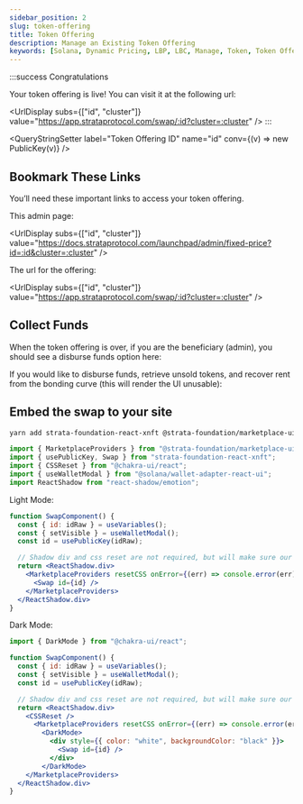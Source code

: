 ```yaml
---
sidebar_position: 2
slug: token-offering
title: Token Offering
description: Manage an Existing Token Offering
keywords: [Solana, Dynamic Pricing, LBP, LBC, Manage, Token, Token Offering]
---
```

:::success Congratulations

Your token offering is live! You can visit it at the following url:

<UrlDisplay subs={["id", "cluster"]} value="https://app.strataprotocol.com/swap/:id?cluster=:cluster" />
:::


<NetworkSelect />

<QueryStringSetter label="Token Offering ID" name="id" conv={(v) => new PublicKey(v)} />

## Bookmark These Links

You’ll need these important links to access your token offering.

This admin page:

<UrlDisplay subs={["id", "cluster"]} value="https://docs.strataprotocol.com/launchpad/admin/fixed-price?id=:id&cluster=:cluster" />

The url for the offering:

<UrlDisplay subs={["id", "cluster"]} value="https://app.strataprotocol.com/swap/:id?cluster=:cluster" />


## Collect Funds

When the token offering is over, if you are the beneficiary (admin), you should see a disburse funds option here:


<VariableDisburseFunds />

If you would like to disburse funds, retrieve unsold tokens, and recover rent from the bonding curve (this will render the UI unusable):

<VariableDisburseFunds closeBonding closeEntangler />

## Embed the swap to your site

```bash
yarn add strata-foundation-react-xnft @strata-foundation/marketplace-ui react-shadow
```

```js
import { MarketplaceProviders } from "@strata-foundation/marketplace-ui";
import { usePublicKey, Swap } from "strata-foundation-react-xnft";
import { CSSReset } from "@chakra-ui/react";
import { useWalletModal } from "@solana/wallet-adapter-react-ui";
import ReactShadow from "react-shadow/emotion";
```


Light Mode:

```jsx live allowMainnet
function SwapComponent() {
  const { id: idRaw } = useVariables();
  const { setVisible } = useWalletModal();
  const id = usePublicKey(idRaw);

  // Shadow div and css reset are not required, but will make sure our styles do not conflict with yours
  return <ReactShadow.div>
    <MarketplaceProviders resetCSS onError={(err) => console.error(err)}>
      <Swap id={id} />
    </MarketplaceProviders>
  </ReactShadow.div>
}
```

Dark Mode:
```js
import { DarkMode } from "@chakra-ui/react";
```
```jsx live allowMainnet
function SwapComponent() {
  const { id: idRaw } = useVariables();
  const { setVisible } = useWalletModal();
  const id = usePublicKey(idRaw);

  // Shadow div and css reset are not required, but will make sure our styles do not conflict with yours
  return <ReactShadow.div>
    <CSSReset />
      <MarketplaceProviders resetCSS onError={(err) => console.error(err)}>
        <DarkMode>
          <div style={{ color: "white", backgroundColor: "black" }}>
            <Swap id={id} />
          </div>
        </DarkMode>
    </MarketplaceProviders>
  </ReactShadow.div>
}
```
